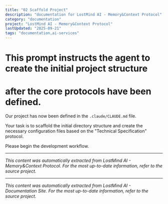 ```yaml
---
title: "02 Scaffold Project"
description: "documentation for LostMind AI - Memory&Context Protocol"
category: "documentation"
project: "LostMind AI - Memory&Context Protocol"
lastUpdated: "2025-09-21"
tags: "documentation,ai-services"
---
```


# This prompt instructs the agent to create the initial project structure
# after the core protocols have been defined.

Our project has now been defined in the `.claude/CLAUDE.md` file.

Your task is to scaffold the initial directory structure and create the necessary configuration files based on the "Technical Specification" protocol.

Please begin the development workflow.

---
*This content was automatically extracted from LostMind AI - Memory&Context Protocol. For the most up-to-date information, refer to the source project.*


---
*This content was automatically extracted from LostMind AI - Documentation Site. For the most up-to-date information, refer to the source project.*
